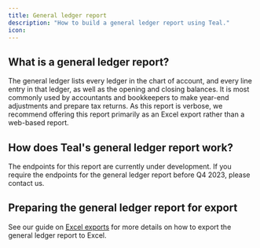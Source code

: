 ```yaml
---
title: General ledger report
description: "How to build a general ledger report using Teal."
icon: 
---
```


## What is a general ledger report?

The general ledger lists every ledger in the chart of account, and every line entry in that ledger, as well as the opening and closing balances. It is most commonly used by accountants and bookkeepers to make year-end adjustments and prepare tax returns. As this report is verbose, we recommend offering this report primarily as an Excel export rather than a web-based report.

## How does Teal's general ledger report work?

The endpoints for this report are currently under development. If you require the endpoints for the general ledger report before Q4 2023, please contact us.

## Preparing the general ledger report for export

See our guide on [Excel exports](/interfaces/excel_export) for more details on how to export the general ledger report to Excel.
